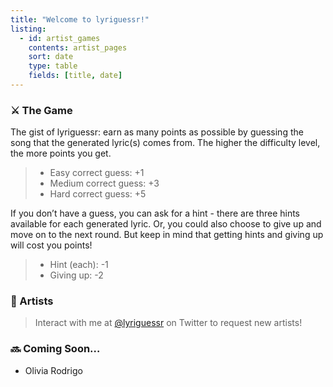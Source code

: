 ```yaml
---
title: "Welcome to lyriguessr!"
listing:
  - id: artist_games
    contents: artist_pages
    sort: date
    type: table
    fields: [title, date]
---
```


### ⚔️ The Game

The gist of lyriguessr: earn as many points as possible by guessing the song that the generated lyric(s) comes from. The higher the difficulty level, the more points you get.

> * Easy correct guess: +1
  * Medium correct guess: +3
  * Hard correct guess: +5

If you don't have a guess, you can ask for a hint - there are three hints available for each generated lyric. Or, you could also choose to give up and move on to the next round. But keep in mind that getting hints and giving up will cost you points!

> * Hint (each): -1
  * Giving up: -2

### 🎵 Artists

> Interact with me at [@lyriguessr](https://x.com/lyriguessr) on Twitter to request new artists!

::: {#artist_games}
:::

### 🔜 Coming Soon...

* Olivia Rodrigo

